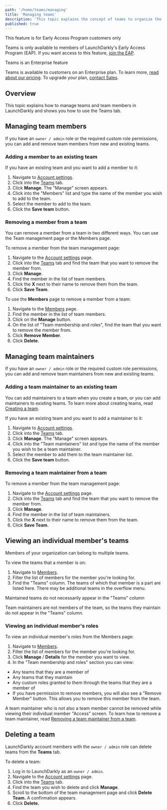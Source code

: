 ```yaml
---
path: '/home/teams/managing'
title: 'Managing teams'
description: 'This topic explains the concept of teams to organize the members of your organization and the permissions they have available to them.'
published: true
---
```


<Callout intent="info">
  <CalloutTitle>This feature is for Early Access Program customers only</CalloutTitle>
  <CalloutDescription>

Teams is only available to members of LaunchDarkly's Early Access Program (EAP). If you want access to this feature, [join the EAP](https://docs.google.com/forms/d/e/1FAIpQLScJ5qCC_RZTW9pPSXVZk9HaKzpltNAeoQb2t6gh7dLicwQWQQ/viewform).

  </CalloutDescription>
</Callout>

<Callout intent="primary">
  <CalloutTitle>Teams is an Enterprise feature</CalloutTitle>
  <CalloutDescription>

Teams is available to customers on an Enterprise plan. To learn more, [read about our pricing](https://launchdarkly.com/pricing/). To upgrade your plan, [contact Sales](https://launchdarkly.com/contact-sales/).

  </CalloutDescription>
</Callout>

## Overview

This topic explains how to manage teams and team members in LaunchDarkly and shows you how to use the Teams tab.

## Managing team members

If you have an `owner / admin` role or the required custom role permissions, you can add and remove team members from new and existing teams.

### Adding a member to an existing team

If you have an existing team and you want to add a member to it:

1. Navigate to [Account settings](https://app.launchdarkly.com/settings).
2. Click into the [Teams](https://app.launchdarkly.com/settings/teams) tab.
3. Click **Manage**. The "Manage" screen appears.
4. Click into the "Members" list and type the name of the member you wish to add to the team.
5. Select the member to add to the team.
6. Click the **Save team** button.

### Removing a member from a team

You can remove a member from a team in two different ways. You can use the Team management page or the Members page.

To remove a member from the team management page:

1. Navigate to the [Account settings](https://app.launchdarkly.com/settings) page.
2. Click into the [Teams](https://app.launchdarkly.com/settings/teams) tab and find the team that you want to remove the member from.
3. Click **Manage**.
4. Find the member in the list of team members.
5. Click the **X** next to their name to remove them from the team.
6. Click **Save Team**.

To use the **Members** page to remove a member from a team:

1. Navigate to the [Members](https://app.launchdarkly.com/settings/members) page.
2. Find the member in the list of team members.
3. Click on the **Manage** button.
4. On the list of "Team membership and roles", find the team that you want to remove the member from.
5. Click **Remove Member**.
6. Click **Delete**.

## Managing team maintainers

If you have an `owner / admin` role or the required custom role permissions, you can add and remove team maintainers from new and existing teams.

### Adding a team maintainer to an existing team

You can add maintainers to a team when you create a team, or you can add maintainers to existing teams. To learn more about creating teams, read [Creating a team](/home/teams/creating).

If you have an existing team and you want to add a maintainer to it:

1. Navigate to [Account settings](https://app.launchdarkly.com/settings).
2. Click into the [Teams](https://app.launchdarkly.com/settings/teams) tab.
3. Click **Manage**. The "Manage" screen appears.
4. Click into the "Team maintainers" list and type the name of the member you wish to be a team maintainer.
5. Select the member to add them to the team maintainer list.
6. Click the **Save team** button.

### Removing a team maintainer from a team

To remove a member from the team management page:

1. Navigate to the [Account settings](https://app.launchdarkly.com/settings) page.
2. Click into the [Teams](https://app.launchdarkly.com/settings/teams) tab and find the team that you want to remove the member from.
3. Click **Manage**.
4. Find the member in the list of team maintainers.
5. Click the **X** next to their name to remove them from the team.
6. Click **Save Team**.

## Viewing an individual member's teams

Members of your organization can belong to multiple teams.

To view the teams that a member is on:

1. Navigate to [Members](https://app.launchdarkly.com/settings/members).
2. Filter the list of members for the member you're looking for.
3. Find the "Teams" column. The teams of which that member is a part are listed here. There may be additional teams in the overflow menu.

<Callout intent="info">
  <CalloutTitle>Maintained teams do not necessarily appear in the "Teams" column</CalloutTitle>
  <CalloutDescription>

 Team maintainers are not members of the team, so the teams they maintain do not appear in the "Teams" column.

  </CalloutDescription>
</Callout>

### Viewing an individual member's roles

To view an individual member's roles from the Members page:
1. Navigate to [Members](https://app.launchdarkly.com/settings/members).
2. Filter the list of members for the member you're looking for.
3. Click **Manage** / **Details** for the member you want to view.
4. In the "Team membership and roles" section you can view:
  * Any teams that they are a member of
  * Any teams that they maintain
  * Any custom roles granted to them through the teams that they are a member of
  * If you have permission to remove members, you will also see a "Remove Member" button. This allows you to remove this member from the team.


A team maintainer who is not also a team member cannot be removed while viewing their individual member "Access" screen. To learn how to remove a team maintainer, read [Removing a team maintainer from a team](#removing-a-team-maintainer-from-a-team).


## Deleting a team

LaunchDarkly account members with the `owner / admin` role can delete teams from the **Teams** tab.

To delete a team:

1. Log in to LaunchDarkly as an `owner / admin`.
2. Navigate to the [Account settings](https://app.launchdarkly.com/settings) page.
3. Click into the [Teams](https://app.launchdarkly.com/settings/teams) tab.
4. Find the team you wish to delete and click **Manage**.
5. Scroll to the bottom of the team management page and click **Delete Team.** A confirmation appears.
6. Click **Delete.**

